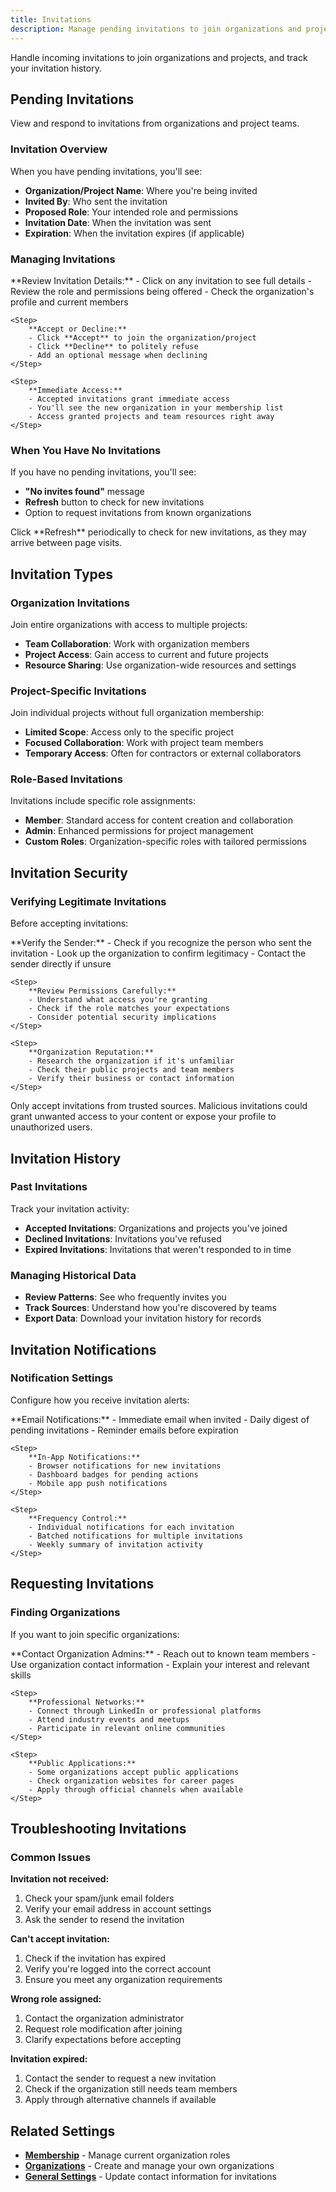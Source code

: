 ```yaml
---
title: Invitations
description: Manage pending invitations to join organizations and projects.
---
```



Handle incoming invitations to join organizations and projects, and track your invitation history.

## Pending Invitations

View and respond to invitations from organizations and project teams.

### Invitation Overview

When you have pending invitations, you'll see:
- **Organization/Project Name**: Where you're being invited
- **Invited By**: Who sent the invitation
- **Proposed Role**: Your intended role and permissions
- **Invitation Date**: When the invitation was sent
- **Expiration**: When the invitation expires (if applicable)

### Managing Invitations

<Steps>
    <Step>
        **Review Invitation Details:**
        - Click on any invitation to see full details
        - Review the role and permissions being offered
        - Check the organization's profile and current members
    </Step>

    <Step>
        **Accept or Decline:**
        - Click **Accept** to join the organization/project
        - Click **Decline** to politely refuse
        - Add an optional message when declining
    </Step>

    <Step>
        **Immediate Access:**
        - Accepted invitations grant immediate access
        - You'll see the new organization in your membership list
        - Access granted projects and team resources right away
    </Step>
</Steps>

### When You Have No Invitations

If you have no pending invitations, you'll see:
- **"No invites found"** message
- **Refresh** button to check for new invitations
- Option to request invitations from known organizations

<Callout type="info">
Click **Refresh** periodically to check for new invitations, as they may arrive between page visits.
</Callout>

## Invitation Types

### Organization Invitations

Join entire organizations with access to multiple projects:
- **Team Collaboration**: Work with organization members
- **Project Access**: Gain access to current and future projects
- **Resource Sharing**: Use organization-wide resources and settings

### Project-Specific Invitations

Join individual projects without full organization membership:
- **Limited Scope**: Access only to the specific project
- **Focused Collaboration**: Work with project team members
- **Temporary Access**: Often for contractors or external collaborators

### Role-Based Invitations

Invitations include specific role assignments:
- **Member**: Standard access for content creation and collaboration
- **Admin**: Enhanced permissions for project management
- **Custom Roles**: Organization-specific roles with tailored permissions

## Invitation Security

### Verifying Legitimate Invitations

Before accepting invitations:

<Steps>
    <Step>
        **Verify the Sender:**
        - Check if you recognize the person who sent the invitation
        - Look up the organization to confirm legitimacy
        - Contact the sender directly if unsure
    </Step>

    <Step>
        **Review Permissions Carefully:**
        - Understand what access you're granting
        - Check if the role matches your expectations
        - Consider potential security implications
    </Step>

    <Step>
        **Organization Reputation:**
        - Research the organization if it's unfamiliar
        - Check their public projects and team members
        - Verify their business or contact information
    </Step>
</Steps>

<Callout type="warn" title="Security Notice">
Only accept invitations from trusted sources. Malicious invitations could grant unwanted access to your content or expose your profile to unauthorized users.
</Callout>

## Invitation History

### Past Invitations

Track your invitation activity:
- **Accepted Invitations**: Organizations and projects you've joined
- **Declined Invitations**: Invitations you've refused
- **Expired Invitations**: Invitations that weren't responded to in time

### Managing Historical Data

- **Review Patterns**: See who frequently invites you
- **Track Sources**: Understand how you're discovered by teams
- **Export Data**: Download your invitation history for records

## Invitation Notifications

### Notification Settings

Configure how you receive invitation alerts:

<Steps>
    <Step>
        **Email Notifications:**
        - Immediate email when invited
        - Daily digest of pending invitations
        - Reminder emails before expiration
    </Step>

    <Step>
        **In-App Notifications:**
        - Browser notifications for new invitations
        - Dashboard badges for pending actions
        - Mobile app push notifications
    </Step>

    <Step>
        **Frequency Control:**
        - Individual notifications for each invitation
        - Batched notifications for multiple invitations
        - Weekly summary of invitation activity
    </Step>
</Steps>

## Requesting Invitations

### Finding Organizations

If you want to join specific organizations:

<Steps>
    <Step>
        **Contact Organization Admins:**
        - Reach out to known team members
        - Use organization contact information
        - Explain your interest and relevant skills
    </Step>

    <Step>
        **Professional Networks:**
        - Connect through LinkedIn or professional platforms
        - Attend industry events and meetups
        - Participate in relevant online communities
    </Step>

    <Step>
        **Public Applications:**
        - Some organizations accept public applications
        - Check organization websites for career pages
        - Apply through official channels when available
    </Step>
</Steps>

## Troubleshooting Invitations

### Common Issues

**Invitation not received:**
1. Check your spam/junk email folders
2. Verify your email address in account settings
3. Ask the sender to resend the invitation

**Can't accept invitation:**
1. Check if the invitation has expired
2. Verify you're logged into the correct account
3. Ensure you meet any organization requirements

**Wrong role assigned:**
1. Contact the organization administrator
2. Request role modification after joining
3. Clarify expectations before accepting

**Invitation expired:**
1. Contact the sender to request a new invitation
2. Check if the organization still needs team members
3. Apply through alternative channels if available

## Related Settings

- **[Membership](/docs/platform/account/membership)** - Manage current organization roles
- **[Organizations](/docs/platform/account/organizations)** - Create and manage your own organizations
- **[General Settings](/docs/platform/account/general-settings)** - Update contact information for invitations